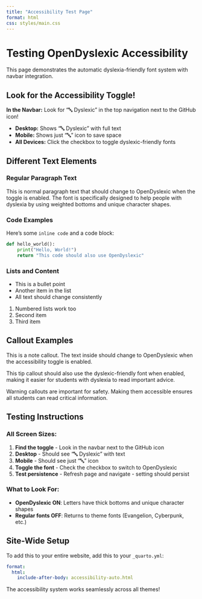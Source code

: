 ```yaml
---
title: "Accessibility Test Page"
format: html
css: styles/main.css
---
```


<!-- Accessibility system is automatically included via _quarto.yml -->

# Testing OpenDyslexic Accessibility

This page demonstrates the automatic dyslexia-friendly font system with navbar integration.

## Look for the Accessibility Toggle!

**In the Navbar:** Look for "🔤 Dyslexic" in the top navigation next to the GitHub icon!

- **Desktop:** Shows "🔤 Dyslexic" with full text
- **Mobile:** Shows just "🔤" icon to save space
- **All Devices:** Click the checkbox to toggle dyslexic-friendly fonts

## Different Text Elements

### Regular Paragraph Text
This is normal paragraph text that should change to OpenDyslexic when the toggle is enabled. The font is specifically designed to help people with dyslexia by using weighted bottoms and unique character shapes.

### Code Examples
Here's some `inline code` and a code block:

```python
def hello_world():
    print("Hello, World!")
    return "This code should also use OpenDyslexic"
```

### Lists and Content
- This is a bullet point
- Another item in the list
- All text should change consistently

1. Numbered lists work too
2. Second item
3. Third item

## Callout Examples

::: {.callout-note}
This is a note callout. The text inside should change to OpenDyslexic when the accessibility toggle is enabled.
:::

::: {.callout-tip title="Pro Tip"}
This tip callout should also use the dyslexic-friendly font when enabled, making it easier for students with dyslexia to read important advice.
:::

::: {.callout-warning}
Warning callouts are important for safety. Making them accessible ensures all students can read critical information.
:::

## Testing Instructions

### All Screen Sizes:
1. **Find the toggle** - Look in the navbar next to the GitHub icon
2. **Desktop** - Should see "🔤 Dyslexic" with text
3. **Mobile** - Should see just "🔤" icon
4. **Toggle the font** - Check the checkbox to switch to OpenDyslexic
5. **Test persistence** - Refresh page and navigate - setting should persist

### What to Look For:
- **OpenDyslexic ON**: Letters have thick bottoms and unique character shapes
- **Regular fonts OFF**: Returns to theme fonts (Evangelion, Cyberpunk, etc.)

## Site-Wide Setup

To add this to your entire website, add this to your `_quarto.yml`:

```yaml
format:
  html:
    include-after-body: accessibility-auto.html
```

The accessibility system works seamlessly across all themes! 